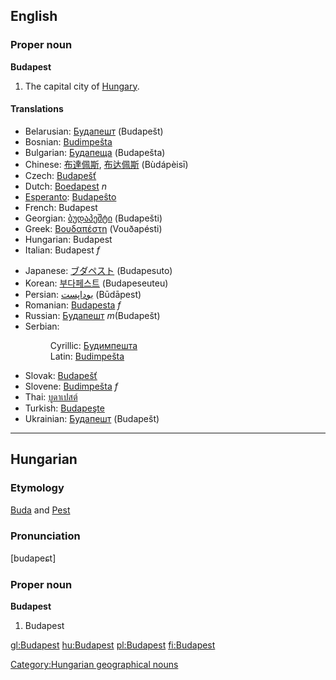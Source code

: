 ==English==
{{wikipedia}}
===Proper noun===
'''Budapest'''

#The capital city of [[Hungary]].

====Translations====
{{top}}
*Belarusian: [[Будапешт]] (Budapešt)
*Bosnian: [[Budimpešta]] {{f}}
*Bulgarian: [[Будапеща]] (Budapešta)
*Chinese: [[布達佩斯]], [[布达佩斯]] (Bùdápèisī)
*Czech: [[Budapešť]]
*Dutch: [[Boedapest]] ''n''
*[[Esperanto]]: [[Budapeŝto]]
*French: Budapest
*Georgian: [[ბუდაპეშტი]] (Budapešti)
*Greek: [[Βουδαπέστη]] (Vouðapésti)
*Hungarian: Budapest
*Italian: Budapest ''f''
{{mid}}
*Japanese: [[ブダペスト]] (Budapesuto)
*Korean: [[부다페스트]] (Budapeseuteu)
*Persian: [[بوداپست]] (Būdāpest)
*Romanian: [[Budapesta]] ''f''
*Russian: [[Будапешт]] ''m''(Budapešt)
*Serbian:
*:Cyrillic: [[Будимпешта]] {{f}}
*:Latin: [[Budimpešta]] {{f}}
*Slovak: [[Budapešť]]
*Slovene: [[Budimpešta]] ''f''
*Thai: [[บูดาเปสต์]]
*Turkish: [[Budapeşte]]
*Ukrainian: [[Будапешт]] (Budapešt)
{{bottom}}

----

==Hungarian==
===Etymology===
[[Buda]] and [[Pest]]
===Pronunciation===
[budapeɕt]
===Proper noun===
'''Budapest'''

# Budapest

[[Category:Hungarian geographical nouns]]

[[gl:Budapest]]
[[hu:Budapest]]
[[pl:Budapest]]
[[fi:Budapest]]